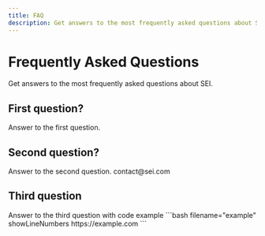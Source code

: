 ```yaml
---
title: FAQ 
description: Get answers to the most frequently asked questions about SEI.
---
```




<div className='pb-12'>
<div className="mb-12 py-20  header h-[256px]">
  <div className="mx-auto px-6 max-w-[90rem]">
    <h1 className="text-3xl md:text-5xl font-bold mb-4 text-sei-heading-dark">
    Frequently Asked Questions
    </h1>
    <span className="opacity-80 text-xl text-sei-subheading-dark">
      Get answers to the most frequently asked questions about SEI.
    </span>
  </div>
</div>

<div className="flex flex-col gap-4 mt-8 px-6 ">
  <Card>
    <div className="flex flex-col gap-4">
      <h2 className="text-xl font-semibold">First question?</h2>
      <div>
        Answer to the first question.
      </div>
    </div>
  </Card>
  <Card>
    <div className="flex flex-col gap-4">
      <h2 className="text-xl font-semibold">Second question?</h2>
      <div>
        Answer to the second question. contact@sei.com
      </div>
    </div>
  </Card>
  <Card>
    <div className="flex flex-col gap-4">
      <h2 className="text-xl font-semibold">
        Third question
      </h2>
      <div>
        Answer to the third question with code example
        ```bash filename="example" showLineNumbers
        https://example.com
        ```
      </div>
    </div>
  </Card>

 
</div>
</div>
